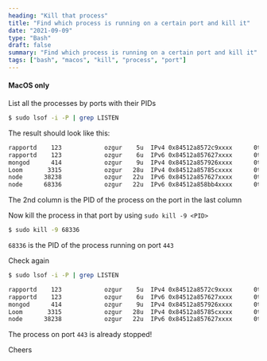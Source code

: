 ```yaml
---
heading: "Kill that process"
title: "Find which process is running on a certain port and kill it"
date: "2021-09-09"
type: "Bash"
draft: false
summary: "Find which process is running on a certain port and kill it"
tags: ["bash", "macos", "kill", "process", "port"]
---
```


#### <Twemoji emoji="warning" /> MacOS only

List all the processes by ports with their PIDs

```bash
$ sudo lsof -i -P | grep LISTEN
```

The result should look like this:

```bash
rapportd    123            ozgur    5u  IPv4 0x84512a8572c9xxxx      0t0    TCP *:62003 (LISTEN)
rapportd    123            ozgur    6u  IPv6 0x84512a857627xxxx      0t0    TCP *:62003 (LISTEN)
mongod      414            ozgur    9u  IPv4 0x84512a857926xxxx      0t0    TCP localhost:27017 (LISTEN)
Loom       3315            ozgur   28u  IPv4 0x84512a85785cxxxx      0t0    TCP localhost:11223 (LISTEN)
node      38238            ozgur   22u  IPv6 0x84512a857627xxxx      0t0    TCP *:5000 (LISTEN)
node      68336            ozgur   22u  IPv6 0x84512a858bb4xxxx      0t0    TCP *:443 (LISTEN)
```

The 2nd column is the PID of the process on the port in the last column

Now kill the process in that port by using `sudo kill -9 <PID>`

```bash
$ sudo kill -9 68336
```

`68336` is the PID of the process running on port `443`


Check again

```bash
$ sudo lsof -i -P | grep LISTEN

rapportd    123            ozgur    5u  IPv4 0x84512a8572c9xxxx      0t0    TCP *:62003 (LISTEN)
rapportd    123            ozgur    6u  IPv6 0x84512a857627xxxx      0t0    TCP *:62003 (LISTEN)
mongod      414            ozgur    9u  IPv4 0x84512a857926xxxx      0t0    TCP localhost:27017 (LISTEN)
Loom       3315            ozgur   28u  IPv4 0x84512a85785cxxxx      0t0    TCP localhost:11223 (LISTEN)
node      38238            ozgur   22u  IPv6 0x84512a857627xxxx      0t0    TCP *:5000 (LISTEN)
```

The process on port `443` is already stopped!

Cheers <Twemoji emoji="clinking-beer-mugs" />
